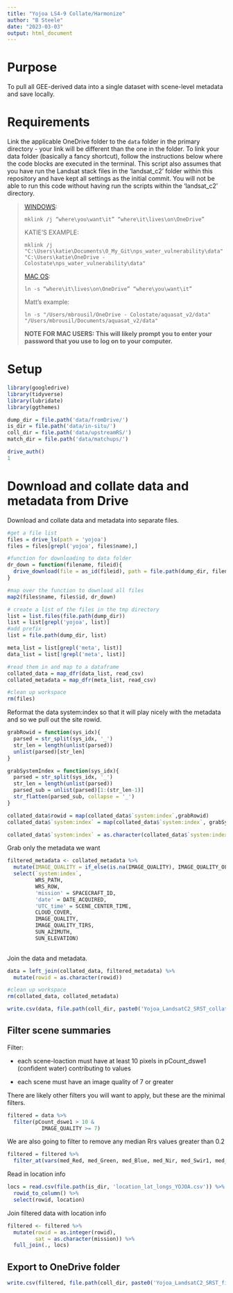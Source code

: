 ```yaml
---
title: "Yojoa LS4-9 Collate/Harmonize"
author: "B Steele"
date: "2023-03-03"
output: html_document
---
```


# Purpose

To pull all GEE-derived data into a single dataset with scene-level metadata and save locally.

# Requirements

Link the applicable OneDrive folder to the `data` folder in the primary directory - your link will be different than the one in the folder. To link your data folder (basically a fancy shortcut), follow the instructions below where the code blocks are executed in the terminal. This script also assumes that you have run the Landsat stack files in the 'landsat_c2' folder within this repository and have kept all settings as the initial commit. You will not be able to run this code without having run the scripts within the 'landsat_c2' directory.

> [WINDOWS](https://winaero.com/sync-any-folder-onedrive-windows-10/): 
>
> ```         
> mklink /j “where\you\want\it” “where\it\lives\on\OneDrive”
> ```
>
> KATIE'S EXAMPLE: 
>
> ```         
> mklink /j "C:\Users\katie\Documents\0_My_Git\nps_water_vulnerability\data" "C:\Users\katie\OneDrive - Colostate\nps_water_vulnerability\data"
> ```
>
> [MAC OS](https://apple.stackexchange.com/a/259804): 
>
> ```         
> ln -s “where\it\lives\on\OneDrive” “where\you\want\it”
> ```
>
> Matt's example: 
>
> ```         
> ln -s "/Users/mbrousil/OneDrive - Colostate/aquasat_v2/data" "/Users/mbrousil/Documents/aquasat_v2/data"
> ```
>
> **NOTE FOR MAC USERS: This will likely prompt you to enter your password that you use to log on to your computer.**

# Setup

```r
library(googledrive)
library(tidyverse)
library(lubridate)
library(ggthemes)

dump_dir = file.path('data/fromDrive/')
is_dir = file.path('data/in-situ/')
coll_dir = file.path('data/upstreamRS/')
match_dir = file.path('data/matchups/')

drive_auth()
1
```

# Download and collate data and metadata from Drive

Download and collate data and metadata into separate files.

```r
#get a file list
files = drive_ls(path = 'yojoa')
files = files[grepl('yojoa', files$name),]

#function for downloading to data folder
dr_down = function(filename, fileid){
  drive_download(file = as_id(fileid), path = file.path(dump_dir, filename), overwrite = T)
}

#map over the function to download all files
map2(files$name, files$id, dr_down)

# create a list of the files in the tmp directory
list = list.files(file.path(dump_dir))
list = list[grepl('yojoa', list)]
#add prefix
list = file.path(dump_dir, list)

meta_list = list[grepl('meta', list)]
data_list = list[!grepl('meta', list)]

#read them in and map to a dataframe
collated_data = map_dfr(data_list, read_csv)
collated_metadata = map_dfr(meta_list, read_csv)

#clean up workspace
rm(files)
```

Reformat the data system:index so that it will play nicely with the metadata and so we pull out the site rowid.

```r
grabRowid = function(sys_idx){
  parsed = str_split(sys_idx, '_')
  str_len = length(unlist(parsed))
  unlist(parsed)[str_len]
}

grabSystemIndex = function(sys_idx){
  parsed = str_split(sys_idx, '_')
  str_len = length(unlist(parsed))
  parsed_sub = unlist(parsed)[1:(str_len-1)]
  str_flatten(parsed_sub, collapse = '_')
}

collated_data$rowid = map(collated_data$`system:index`,grabRowid)
collated_data$`system:index` = map(collated_data$`system:index`, grabSystemIndex)

collated_data$`system:index` = as.character(collated_data$`system:index`)

```

Grab only the metadata we want

```r
filtered_metadata <- collated_metadata %>% 
  mutate(IMAGE_QUALITY = if_else(is.na(IMAGE_QUALITY), IMAGE_QUALITY_OLI, IMAGE_QUALITY)) %>% 
  select(`system:index`, 
         WRS_PATH, 
         WRS_ROW, 
         'mission' = SPACECRAFT_ID, 
         'date' = DATE_ACQUIRED, 
         'UTC_time' = SCENE_CENTER_TIME, 
         CLOUD_COVER,
         IMAGE_QUALITY, 
         IMAGE_QUALITY_TIRS, 
         SUN_AZIMUTH, 
         SUN_ELEVATION) 
  
```

Join the data and metadata.

```r
data = left_join(collated_data, filtered_metadata) %>% 
  mutate(rowid = as.character(rowid))

#clean up workspace
rm(collated_data, collated_metadata)

write.csv(data, file.path(coll_dir, paste0('Yojoa_LandsatC2_SRST_collated_v', Sys.Date(), '.csv')))
```

## Filter scene summaries

Filter:

-   each scene-loaction must have at least 10 pixels in pCount_dswe1 (confident water) contributing to values

-   each scene must have an image quality of 7 or greater

There are likely other filters you will want to apply, but these are the minimal filters.

```r
filtered = data %>% 
  filter(pCount_dswe1 > 10 &
           IMAGE_QUALITY >= 7)
```

We are also going to filter to remove any median Rrs values greater than 0.2

```r
filtered = filtered %>% 
  filter_at(vars(med_Red, med_Green, med_Blue, med_Nir, med_Swir1, med_Swir2), all_vars(.<0.2 & . > -0.01))
```

Read in location info

```r
locs = read.csv(file.path(is_dir, 'location_lat_longs_YOJOA.csv')) %>% 
  rowid_to_column() %>% 
  select(rowid, location)
```

Join filtered data with location info

```r
filtered <- filtered %>% 
  mutate(rowid = as.integer(rowid),
         sat = as.character(mission)) %>% 
  full_join(., locs)
```

## Export to OneDrive folder

```r
write.csv(filtered, file.path(coll_dir, paste0('Yojoa_LandsatC2_SRST_filtered_v', Sys.Date(), '.csv')), row.names = F)
```
